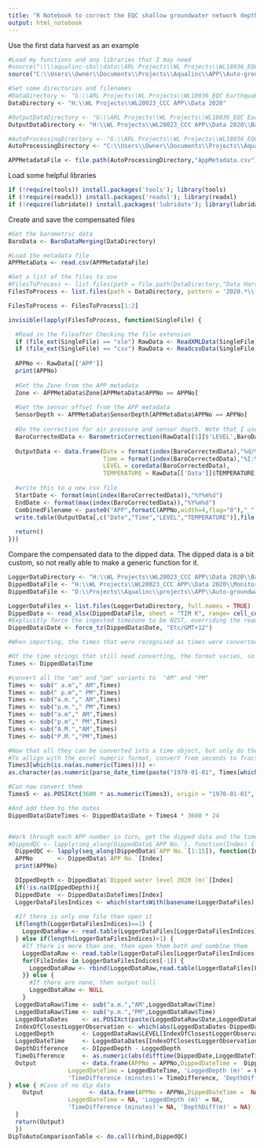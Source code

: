 ```yaml
---
title: "R Notebook to correct the EQC shallow groundwater network depth sensors for air pressure variations and sensor depth"
output: html_notebook
---
```



Use the first data harvest as an example
```r
#Load my functions and any libraries that I may need
#source("\\\\aqualinc-sbs\\data\\ARL Projects\\WL Projects\\WL18036_EQC Earthquake Commission\\R\\Auto-groundwater-data-processor\\GWProcessingFunctions.R")
source("C:\\Users\\Owner\\Documents\\Projects\\Aqualinc\\APP\\Auto-groundwater-data-processor\\GWProcessingFunctions.R")

#Set some directories and filenames
#DataDirectory <- "G:\\ARL Projects\\WL Projects\\WL18036_EQC Earthquake Commission\\Data\\HighResolutionData\\FromT_T_January2019\\DH1 - DH4\\DH1-DH4 Raw"
DataDirectory <- "H:\\WL Projects\\WL20023_CCC APP\\Data 2020"

#OutputDataDirectory <- "G:\\ARL Projects\\WL Projects\\WL18036_EQC Earthquake Commission\\R\\Auto-groundwater-data-processor\\OutputData"
OutputDataDirectory <- "H:\\WL Projects\\WL20023_CCC APP\\Data 2020\\BaroAndOffsetCorrected"

#AutoProcessingDirectory <- "G:\\ARL Projects\\WL Projects\\WL18036_EQC Earthquake Commission\\R\\Auto-groundwater-data-processor"
AutoProcessingDirectory <- "C:\\Users\\Owner\\Documents\\Projects\\Aqualinc\\APP\\Auto-groundwater-data-processor"

APPMetadataFile <- file.path(AutoProcessingDirectory,"AppMetadata.csv")
```


Load some helpful libraries
```r
if (!require(tools)) install.packages('tools'); library(tools)
if (!require(readxl)) install.packages('readxl'); library(readxl)
if (!require(lubridate)) install.packages('lubridate'); library(lubridate)
```


Create and save the compensated files 
```r
#Get the barometric data
BaroData <- BaroDataMerging(DataDirectory)

#Load the metadata file
APPMetaData <- read.csv(APPMetadataFile)

#Get a list of the files to use
#FilesToProcess <- list.files(path = file.path(DataDirectory,"Data Harvest 1"), pattern = '[1-9][0-9,_]*\\.xle$', recursive = TRUE, full.names = TRUE)
FilesToProcess <- list.files(path = DataDirectory, pattern = '2020.*\\.csv$', recursive = FALSE, full.names = TRUE)

FilesToProcess <- FilesToProcess[1:2]

invisible(lapply(FilesToProcess, function(SingleFile) {

  #Read in the fileafter Checking the file extension
  if (file_ext(SingleFile) == "xle") RawData <- ReadXMLData(SingleFile) 
  if (file_ext(SingleFile) == "csv") RawData <- ReadcsvData(SingleFile)
  
  APPNo <- RawData[['APP']]
  print(APPNo)
  
  #Get the Zone from the APP metadata
  Zone <- APPMetaData$Zone[APPMetaData$APPNo == APPNo]
  
  #Get the sensor offset from the APP metadata
  SensorDepth <- APPMetaData$SensorDepth[APPMetaData$APPNo == APPNo]
  
  #Do the correction for air pressure and sensor depth. Note that I use Zone 0 as this is an invented zone that represents all zones. The ECan barometric data has been set to this zone when their data was formatted to match the standard download format.
  BaroCorrectedData <- BarometricCorrection(RawData[[1]]$'LEVEL',BaroData[['Zone0']],SensorLevelBelowSurface = SensorDepth)
  
  OutputData <- data.frame(Date = format(index(BaroCorrectedData),"%d/%m/%Y"),
                           Time = format(index(BaroCorrectedData),"%I:%M:%S %p"),
                           LEVEL = coredata(BaroCorrectedData),
                           TEMPERATURE = RawData[['Data']]$TEMPERATURE)
  
  #write this to a new csv file
  StartDate <- format(min(index(BaroCorrectedData)),"%Y%m%d")
  EndDate <- format(max(index(BaroCorrectedData)),"%Y%m%d")
  CombinedFilename <- paste0("APP",formatC(APPNo,width=4,flag="0"),"_",StartDate,"-",EndDate,".csv")
  write.table(OutputData[,c("Date","Time","LEVEL","TEMPERATURE")],file.path(OutputDataDirectory,CombinedFilename),quote=FALSE,row.names = FALSE,sep=",")
  
  return()
}))

```


Compare the compensated data to the dipped data. The dipped data is a bit custom, so not really able to make a generic function for it. 
```r
LoggerDataDirectory <- "H:\\WL Projects\\WL20023_CCC APP\\Data 2020\\BaroAndOffsetCorrected"
DippedDataFile <- "H:\\WL Projects\\WL20023_CCC APP\\Data 2020\\Monitoring Spreadsheet\\20200221.Piezometer Downloads_TIM K.xlsx"  #Aqualinc servers via Tims laptop
DippedDataFile <- "D:\\Projects\\Aqualinc\\projects\\APP\\Auto-groundwater-data-processor\\20200221.Piezometer Downloads_TIM K.xlsx" #Copy on Tim's laptop

LoggerDataFiles <- list.files(LoggerDataDirectory, full.names = TRUE)
DippedData <- read_xlsx(DippedDataFile, sheet = "TIM K", range= cell_cols("B:L"))
#Explicitly force the ingested timezone to be NZST, overriding the read_xls default of UTC
DippedData$Date <- force_tz(DippedData$Date, "Etc/GMT+12")

#When importing, the times that were recognised as times were converted to an excel time object (i.e. a decimal number representing a fraction of a day). All the others were left as text. Because all the values in a column within R need to be one "type" they are all conveted to "character" on import. This makes a mess!

#Of the time strings that still need converting, the format varies, so they need to be standardised.
Times <- DippedData$Time

#convert all the "am" and "pm" variants to  "AM" and "PM"
Times <- sub(" a.m"," AM",Times)
Times <- sub(" p.m"," PM",Times)
Times <- sub("a.m."," AM",Times)
Times <- sub("p.m."," PM",Times)
Times <- sub("a.m"," AM",Times)
Times <- sub("p.m"," PM",Times)
Times <- sub("A.M.","AM",Times)
Times <- sub("P.M.","PM",Times)

#Now that all they can be converted into a time object, but only do the entries that don't look numeric.
#To allign with the excel numeric format, convert from seconds to fractions of a day, and make the origin the POSIXct origin (1970-01-01)
Times3[which(is.na(as.numeric(Times)))] <-
as.character(as.numeric(parse_date_time(paste("1970-01-01", Times[which(is.na(as.numeric(Times)))]),"%Y-%m-%d %I:%M:%S %p"))/(60*60*24))

#Can now convert them
Times5 <- as.POSIXct(3600 * as.numeric(Times3), origin = "1970-01-01", tz="Etc/GMT+12")

#And add them to the dates
DippedData$DateTimes <- DippedData$Date + Times4 * 3600 * 24


#Work through each APP number in turn, get the dipped data and the time of measurement and get the associated logged data, then compare the two
#DippedQC <- lapply(seq_along(DippedData$`APP No.`), function(Index) {   #Index = 2
  DippedQC <- lapply(seq_along(DippedData$`APP No.`[1:15]), function(Index) {   #Index = 3
  APPNo       <- DippedData$`APP No.`[Index]
  print(APPNo)

  DIppedDepth <- DippedData$`Dipped water level 2020 (m)`[Index]
  if(!is.na(DIppedDepth)){
  DippedDate  <- DippedData$DateTimes[Index]
  LoggerDataFilesIndices <- which(startsWith(basename(LoggerDataFiles), sprintf("APP%04.0f", APPNo)))
  
  #If there is only one file then open it
  if(length(LoggerDataFilesIndices)==1) {
    LoggedDataRaw <- read.table(LoggerDataFiles[LoggerDataFilesIndices],header=TRUE,sep=",",stringsAsFactors = FALSE)
  } else if(length(LoggerDataFilesIndices)>1) {
    #If there is more than one, then open them both and combine them
    LoggedDataRaw <- read.table(LoggerDataFiles[LoggerDataFilesIndices[1]],header=TRUE,sep=",",stringsAsFactors = FALSE)
    for(FileIndex in LoggerDataFilesIndices[-1]) {
      LoggedDataRaw <- rbind(LoggedDataRaw,read.table(LoggerDataFiles[FileIndex],header=TRUE,sep=",",stringsAsFactors = FALSE))
    }} else {
      #If there are none, then output null
      LoggedDataRaw <- NULL 
    }
  LoggedDataRaw$Time <- sub("a.m.","AM",LoggedDataRaw$Time)
  LoggedDataRaw$Time <- sub("p.m.","PM",LoggedDataRaw$Time)
  LoggedDataDates    <- as.POSIXct(paste(LoggedDataRaw$Date,LoggedDataRaw$Time),format="%d/%m/%Y %I:%M:%S %p",tz="Etc/GMT+12")
  IndexOfClosestLoggerObservation <- which(abs(LoggedDataDates-DippedDate) == min(abs(LoggedDataDates - DippedDate)))[1]
  LoggedDepth        <- LoggedDataRaw$LEVEL[IndexOfClosestLoggerObservation] * -1 #multiply by negative 1 to convert to depth, rather than height above measuring point
  LoggedDateTime     <- LoggedDataDates[IndexOfClosestLoggerObservation]
  DepthDifference    <- DIppedDepth - LoggedDepth
  TimeDifference     <- as.numeric(abs(difftime(DippedDate,LoggedDateTime,units = "mins"))) 
  Output             <- data.frame(APPNo = APPNo,DippedDateTime =  DippedDate, 'DippedDepth(m)' = DIppedDepth,
                 LoggedDateTime = LoggedDateTime, 'LoggedDepth (m)' = LoggedDepth,
                 'TimeDifference (minutes)'= TimeDifference, 'DepthDiff(m)' = DepthDifference)
} else { #Case of no dip data
    Output             <- data.frame(APPNo = APPNo,DippedDateTime =  NA, 'DippedDepth(m)' = NA,
                 LoggedDateTime = NA, 'LoggedDepth (m)' = NA,
                 'TimeDifference (minutes)'= NA, 'DepthDiff(m)' = NA)
  }
  return(Output)
  })
DipToAutoComparisonTable <- do.call(rbind,DippedQC)
```

